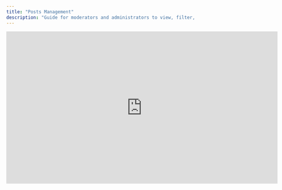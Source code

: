 ```yaml
---
title: "Posts Management"
description: "Guide for moderators and administrators to view, filter, create, feature, pin, and moderate posts in the Console"
---
```


<iframe width="720" height="405" src="https://www.youtube.com/embed/-tnVtREQnqk?si=QfgbqERDHR3vPV7Z" title="YouTube video player" frameborder="0" allow="accelerometer; autoplay; clipboard-write; encrypted-media; gyroscope; picture-in-picture; web-share" referrerpolicy="strict-origin-when-cross-origin" allowfullscreen />

<Info>
  This page explains how moderators and administrators use the Social Plus Console to manage community content. It focuses on operational workflows (not developer implementation).
</Info>

<CardGroup cols={3}>
  <Card title="View & Filter" icon="magnifying-glass">
    Locate content by context: community, user, post, or external feed.
  </Card>
  
  <Card title="Moderate & Enforce" icon="shield">
    Approve, feature, pin, close polls, or remove content.
  </Card>
  
  <Card title="Create Content" icon="plus">
    Publish standard and poll posts as yourself or Brand.
  </Card>
  
  <Card title="Highlight Visibility" icon="star">
    Feature globally / in community, maintain pinned collections.
  </Card>
  
  <Card title="Track Health" icon="chart-bar">
    Monitor flags, activity, engagement, poll participation.
  </Card>
  
  <Card title="Optimize Quality" icon="badge-check">
    Apply best practices for safe, relevant discussions.
  </Card>
</CardGroup>

## Accessing the Module

<Steps>
  <Step title="Open Console Module">
    Go to Admin Console → Posts & Comments.
  </Step>
  
  <Step title="Select Context">
    Choose Content (external), Community, User, or Post.
  </Step>
  
  <Step title="Provide Identifier">
    Enter required community ID/name, user ID/display name, or post ID.
  </Step>
  
  <Step title="Apply Filters">
    Use status tabs, date range, flag toggle, and feed selectors.
  </Step>
</Steps>

<AccordionGroup>
  <Accordion title="Context Types">
    - **Content (External)**: Network-wide external or aggregated content.
    - **Community**: Posts in one community (requires community ID or name).
    - **User**: Posts authored by / to a user (user ID or display name).
    - **Post**: Fetch a single post (post ID) and its comments.
  </Accordion>
  <Accordion title="Status Tabs">
    - Posted
    - Scheduled
    - Requires approval
    - Global featured
    - Community featured
    - Pinned
    - Deleted
  </Accordion>
  <Accordion title="Flag Focus">
    Toggle the Flag filter to surface reported content needing immediate review.
  </Accordion>
</AccordionGroup>

## Post Row Information

Each post line provides:

- Author name / avatar
- Community name (when applicable)
- Timestamp & last activity
- Visibility indicators (featured / pinned / scheduled / requires approval)
- Engagement: reaction count, comment count
- Poll data (when poll): type (Single / Multiple), total votes, option breakdown & percentages, end time

<Info>
  Poll options are automatically sorted by vote count (highest to lowest) to help you assess performance at a glance.
</Info>

### Community-Level Overview

When filtering by a community you can also see:

- Total posts in period
- Member count
- Pending posts
- Flagged posts/comments
- Last activity timestamp
- Community type (Public / Private)

## Filtering & Discovery

<Tabs>
  <Tab title="Basic Filters">
    Use feed type, context selector, and status tabs to narrow results. Combine with flag toggle for urgent reviews.
  </Tab>
  <Tab title="Date & Range">
    Use range selectors (when available) to focus on recent surges or historical review windows.
  </Tab>
  <Tab title="Escalation Review">
    Filter by Requires approval \+ Flagged to prioritize intervention queues.
  </Tab>
  <Tab title="Quality Audits">
    Periodically scan Deleted and Flagged to validate moderation consistency.
  </Tab>
</Tabs>

## Moderation Actions

<Tabs>
  <Tab title="Approve / Reject">
    Approve pending posts from Requires approval tab. Reject (delete) content that violates guidelines. Document decisions where policy demands audit trails.
  </Tab>
  <Tab title="Feature & Pin">
    Elevate visibility (see Featuring & Pinning section). Combine community featuring with pinned collections for both spotlight \+ lasting access.
  </Tab>
  <Tab title="Poll Control">
    Close polls early via the post action menu (⋮) if policy, abuse, or sufficient responses justify it. Closing locks further votes; results remain visible.
  </Tab>
  <Tab title="Flags Workflow">
    Inspect flagged content promptly. Confirm valid reports, take action (remove, unfeature, unpin), or clear false positives.
  </Tab>
  <Tab title="Deletion & Restoration">
    Delete posts violating policy. Periodically review Deleted tab (if retention enabled) to ensure removals are consistent.
  </Tab>
  <Tab title="Scheduling Oversight">
    Confirm scheduled posts timing (timezone, relevance). Adjust or cancel outdated scheduled content before publication.
  </Tab>
</Tabs>

## Creating Posts

<Steps>
  <Step title="Open Creation">
    In Posts & Comments, click Create Post or Create Poll Post.
  </Step>
  
  <Step title="Choose Destination">
    Set Share to: Community feed or User feed (other feeds may appear if configured).
  </Step>
  
  <Step title="Select Identity">
    Post as: Yourself or Brand (Brand must be configured in Settings → Brand Settings).
  </Step>
  
  <Step title="Compose Content">
    Add clear text, mention users with @ (≤30 mentions), attach media if applicable.
  </Step>
  
  <Step title="Review & Publish">
    Check formatting, attachments, identity, then Post or Schedule.
  </Step>
</Steps>

### Standard Post Guidelines

- Break long text into short paragraphs.
- Use mentions purposefully—avoid notification overload.
- Attach media to increase clarity (events, tutorials, updates).
- Support media types (per configuration) — images, videos, files (single media type per post up to 10 files).

### Brand Posting

<Info>
  Brand appearance and verification icon are configured by Super Admins. Use for authoritative announcements.
</Info>

- Maintain consistent tone and formatting.
- Reserve for official communications, not casual chatter.
- Distinguish Brand vs personal admin voice to build trust.

## Poll Posts

<Tabs>
  <Tab title="Purpose">
    Gather structured feedback: feature prioritization, content preferences, scheduling, sentiment checks.
  </Tab>
  
  <Tab title="Question Crafting">
    Use neutral, concise questions. Avoid leading phrasing. Mention key stakeholders only if necessary.
  </Tab>
  
  <Tab title="Options">
    Provide 2–10 mutually exclusive, balanced options. Keep lengths similar. Remove redundancy.
  </Tab>
  
  <Tab title="Selection Type">
    Single (decisions) vs Multiple (preference gathering / prioritization).
  </Tab>
  
  <Tab title="Duration">
    Choose preset (1, 3, 7, 14, 30 days) or custom (≤30 days). Align end time with decision cadence.
  </Tab>
  
  <Tab title="Early Closure">
    Close early only if: consensus reached, abuse occurring, deadline advanced, or policy violation present.
  </Tab>
</Tabs>

<Warning>
  Media attachments are not currently supported in poll questions.
</Warning>

## Featuring & Pinning

<AccordionGroup>
  <Accordion title="Pinned Collection (Access)">
    Add frequently referenced posts (guidelines, FAQs, recurring updates). Up to 20 per community. Sorted newest pin first; manual reordering not supported.

    Steps:

    1. Locate post (Community / Posts context)
    2. Click pin icon in Actions
    3. Confirm appearance in community Pinned tab

    Unpin via same icon. Only non-deleted posts qualify. Public community pinned posts are visible to all; only members may interact.
  </Accordion>
  <Accordion title="Community Featuring (Spotlight)">
    Highlight one high-impact post at top of a community feed (one active per community). Ideal for launches, events, urgent notices.

    Steps:

    1. Click star icon → Feature in this community
    2. Visible in Featured tab & top of feed
    3. Remove by un-star → Remove community featured post
  </Accordion>
  <Accordion title="Global Featuring (Network-Wide)">
    Maximum visibility across all communities/platform surfaces.

    Steps:

    1. Actions menu (⋮) → Feature globally
    2. Track in Global featured tab (timestamp, admin, admin ID)
    3. Remove via (⋮) → Remove global featured post
  </Accordion>
  <Accordion title="Strategic Combinations">
    - Launches: Feature globally during rollout → Pin for long-term reference.
    - Community events: Feature in community pre-event → Pin logistics → Remove feature post-event.
    - Evergreen policy: Pin indefinitely → Re-feature on major revision.
  </Accordion>
</AccordionGroup>

## Best Practices

<AccordionGroup>
  <Accordion title="Daily Operations">
    - Review Requires approval & Flagged queues twice daily.
    - Verify scheduled posts relevance and timing.
    - Rotate featured content to prevent banner fatigue.
  </Accordion>
  <Accordion title="Quality & Compliance">
    - Document rationale for removals affecting policy precedent.
    - Maintain neutral poll phrasing.
    - Verify media quality & appropriateness.
  </Accordion>
  <Accordion title="Engagement Health">
    - Track flags per 100 posts (trend indicator).
    - Watch for sudden reaction spikes (possible brigading).
    - Identify communities with low activity for activation campaigns.
  </Accordion>
  <Accordion title="Visibility Hygiene">
    - Avoid over-featuring; scarcity drives attention.
    - Clean pinned collections monthly (remove outdated guidance).
    - Reassess global features after relevance declines.
  </Accordion>
</AccordionGroup>

## Troubleshooting

| Issue                   | Likely Cause                              | Resolution                                                  |
| ----------------------- | ----------------------------------------- | ----------------------------------------------------------- |
| Cannot post as Brand    | Brand not configured / permission missing | Configure in Settings → Brand Settings or adjust admin role |
| Mentions fail           | \>30 mentions or invalid usernames        | Reduce mentions, verify usernames                           |
| Media upload blocked    | Unsupported type / size limit exceeded    | Compress or use supported format                            |
| Poll option rejected    | Exceeded 10 options or duplicate text     | Consolidate / remove extras                                 |
| Scheduled post missing  | Timezone mismatch or not approved         | Confirm timezone & approval status                          |
| Cannot feature/pin      | Post deleted or insufficient role         | Verify post state & role permissions                        |
| Poll cannot close early | Action menu context mismatch              | Ensure selecting poll row (not filtered out)                |

## Next Steps

<CardGroup cols={2}>
  <Card title="Community Management" icon="users" href="/analytics-and-moderation/console/social-management/communities">
    Configure communities & permissions.
  </Card>
  
  <Card title="Moderation Overview" icon="shield" href="/analytics-and-moderation/console/moderation/overview">
    Refine moderation workflow.
  </Card>
</CardGroup>

<CardGroup cols={2}>
  <Card title="Analytics" icon="chart-bar" href="/analytics-and-moderation/console/analytics/overview">
    Monitor engagement & health.
  </Card>
  
  <Card title="Branding" icon="badge-check" href="/analytics-and-moderation/console/settings/branding">
    Manage official identity.
  </Card>
</CardGroup>
